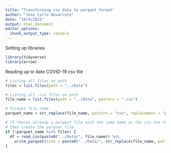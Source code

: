 ```yaml
---
title: "Transforming csv data to parquet format"
author: "Jose Carlo Navarrete"
date: "19/9/2021"
output: html_document
editor_options: 
  chunk_output_type: console
---
```


Setting up libraries
```r
library(tidyverse)
library(arrow)
```

Reading up to date COVID-19 csv file
```r
# Listing all files on path
files = list.files(path = "../Data")

# Listing all .csv files on path
file_name = list.files(path = "../Data", pattern = ".csv")

# Parquet file name
parquet_name = str_replace(file_name, pattern = "csv", replacement = "parquet")

# If theres already a parquet file with the same name as the csv one then break out, if not, 
# then create the parquet file.
if (!parquet_name %in% files) {
  df = read_csv(paste0("../Data/", file_name)) %>%
    write_parquet(sink = paste0("../Data/", str_replace(file_name, pattern = "csv", replacement = "parquet")))
}
```

